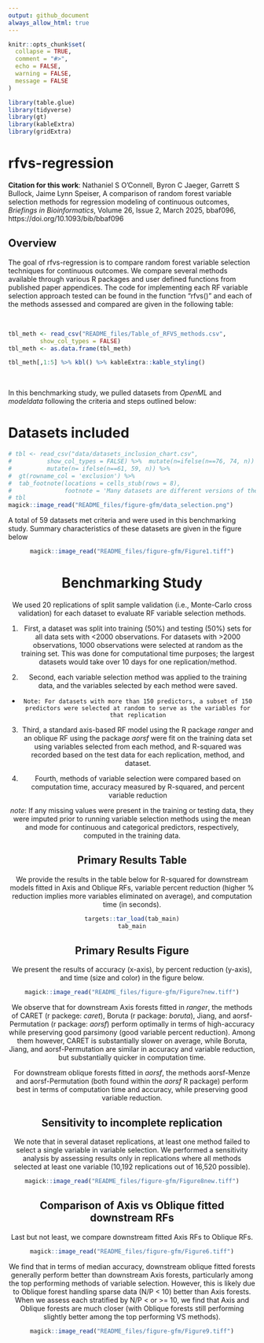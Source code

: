 ```yaml
---
output: github_document
always_allow_html: true
---
```


<!-- README.md is generated from README.Rmd. Please edit that file -->

```r
knitr::opts_chunk$set(
  collapse = TRUE,
  comment = "#>",
  echo = FALSE,
  warning = FALSE,
  message = FALSE
)

library(table.glue)
library(tidyverse)
library(gt)
library(kableExtra)
library(gridExtra)

```

# rfvs-regression

**Citation for this work**: Nathaniel S O’Connell, Byron C Jaeger, Garrett S Bullock, Jaime Lynn Speiser, A comparison of random forest variable selection methods for regression modeling of continuous outcomes, *Briefings in Bioinformatics*, Volume 26, Issue 2, March 2025, bbaf096, https://doi.org/10.1093/bib/bbaf096


<!-- badges: start -->
<!-- badges: end -->

## Overview

The goal of rfvs-regression is to compare random forest variable selection techniques for continuous outcomes. We compare several methods available through various R packages and user defined functions from published paper appendices. The code for implementing each RF variable selection approach tested can be found in the function "rfvs()" and each of the methods assessed and compared are given in the following table:

<br/>

```r
tbl_meth <- read_csv("README_files/Table_of_RFVS_methods.csv", 
         show_col_types = FALSE)
tbl_meth <- as.data.frame(tbl_meth)

tbl_meth[,1:5] %>% kbl() %>% kableExtra::kable_styling()
```

<br/>

In this benchmarking study, we pulled datasets from *OpenML* and *modeldata* following the criteria and steps outlined below: 

# Datasets included

```r

# tbl <- read_csv("data/datasets_inclusion_chart.csv", 
#          show_col_types = FALSE) %>%  mutate(n=ifelse(n==76, 74, n)) %>% 
#          mutate(n= ifelse(n==61, 59, n)) %>%
#  gt(rowname_col = 'exclusion') %>% 
#  tab_footnote(locations = cells_stub(rows = 8), 
#               footnote = 'Many datasets are different versions of the same data')
# tbl
magick::image_read("README_files/figure-gfm/data_selection.png")

```


A total of 59 datasets met criteria and were used in this benchmarking study. Summary characteristics of these datasets are given in the figure below 

<center>
```r
magick::image_read("README_files/figure-gfm/Figure1.tiff")
```


# Benchmarking Study 

We used 20 replications of split sample validation (i.e., Monte-Carlo cross validation) for each dataset to evaluate RF variable selection methods.

1. First, a dataset was split into training (50%) and testing (50%) sets for all data sets with <2000 observations. For datasets with >2000 observations, 1000 observations were selected at random as the training set. This was done for computational time purposes; the largest datasets would take over 10 days for one replication/method. 

2. Second, each variable selection method was applied to the training data, and the variables selected by each method were saved.

 +     Note: For datasets with more than 150 predictors, a subset of 150 predictors were selected at random to serve as the variables for that replication


3. Third, a standard axis-based RF model using the R package *ranger* and an oblique RF using the package *aorsf* were fit on the training data set using variables selected from each method, and R-squared was recorded based on the test data for each replication, method, and dataset. 

4. Fourth, methods of variable selection were compared based on computation time, accuracy measured by R-squared, and percent variable reduction

*note*: If any missing values were present in the training or testing data, they were imputed prior to running variable selection methods using the mean and mode for continuous and categorical predictors, respectively, computed in the training data. 


## Primary Results Table

We provide the results in the table below for R-squared for downstream models fitted in Axis and Oblique RFs, variable percent reduction (higher % reduction implies more variables eliminated on average), and computation time (in seconds). 

```r
targets::tar_load(tab_main)
tab_main
```

## Primary Results Figure

We present the results of accuracy (x-axis), by percent reduction (y-axis), and time (size and color) in the figure below.  

```r
magick::image_read("README_files/figure-gfm/Figure7new.tiff")
```

We observe that for downstream Axis forests fitted in *ranger*, the methods of CARET (r packege: *caret*), Boruta (r package: *boruta*), Jiang, and aorsf-Permutation (r package: *aorsf*) perform optimally in terms of high-accuracy while preserving good parsimony (good variable percent reduction). Among them however, CARET is substantially slower on average, while Boruta, Jiang, and aorsf-Permutation are similar in accuracy and variable reduction, but substantially quicker in computation time.  

For downstream oblique forests fitted in *aorsf*, the methods aorsf-Menze and aorsf-Permutation (both found within the *aorsf* R package) perform best in terms of computation time and accuracy, while preserving good variable reduction. 

## Sensitivity to incomplete replication

We note that in several dataset replications, at least one method failed to select a single variable in variable selection. We performed a sensitivity analysis by assessing results only in replications where all methods selected at least one variable (10,192 replications out of 16,520 possible). 

```r
magick::image_read("README_files/figure-gfm/Figure8new.tiff")
```

## Comparison of Axis vs Oblique fitted downstream RFs

Last but not least, we compare downstream fitted Axis RFs to Oblique RFs. 

```r
magick::image_read("README_files/figure-gfm/Figure6.tiff")
```

We find that in terms of median accuracy, downstream oblique fitted forests generally perform better than downstream Axis forests, particularly among the top performing methods of variable selection. However, this is likely due to Oblique forest handling sparse data (N/P < 10) better than Axis forests. When we assess each stratified by N/P < or >= 10, we find that Axis and Oblique forests are much closer (with Oblique forests still performing slightly better among the top performing VS methods). 

```r
magick::image_read("README_files/figure-gfm/Figure9.tiff")
```
